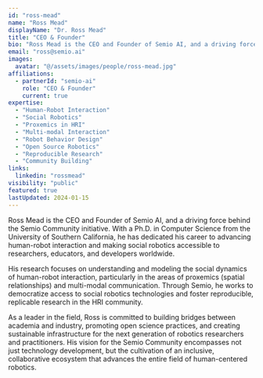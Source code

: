 ```yaml
---
id: "ross-mead"
name: "Ross Mead"
displayName: "Dr. Ross Mead"
title: "CEO & Founder"
bio: "Ross Mead is the CEO and Founder of Semio AI, and a driving force behind the Semio Community initiative. With a Ph.D. in Computer Science from USC, he has dedicated his career to advancing human-robot interaction and making social robotics accessible to researchers, educators, and developers worldwide."
email: "ross@semio.ai"
images:
  avatar: "@/assets/images/people/ross-mead.jpg"
affiliations:
  - partnerId: "semio-ai"
    role: "CEO & Founder"
    current: true
expertise:
  - "Human-Robot Interaction"
  - "Social Robotics"
  - "Proxemics in HRI"
  - "Multi-modal Interaction"
  - "Robot Behavior Design"
  - "Open Source Robotics"
  - "Reproducible Research"
  - "Community Building"
links:
  linkedin: "rossmead"
visibility: "public"
featured: true
lastUpdated: 2024-01-15
---
```


Ross Mead is the CEO and Founder of Semio AI, and a driving force behind the Semio Community initiative. With a Ph.D. in Computer Science from the University of Southern California, he has dedicated his career to advancing human-robot interaction and making social robotics accessible to researchers, educators, and developers worldwide.

His research focuses on understanding and modeling the social dynamics of human-robot interaction, particularly in the areas of proxemics (spatial relationships) and multi-modal communication. Through Semio, he works to democratize access to social robotics technologies and foster reproducible, replicable research in the HRI community.

As a leader in the field, Ross is committed to building bridges between academia and industry, promoting open science practices, and creating sustainable infrastructure for the next generation of robotics researchers and practitioners. His vision for the Semio Community encompasses not just technology development, but the cultivation of an inclusive, collaborative ecosystem that advances the entire field of human-centered robotics.

